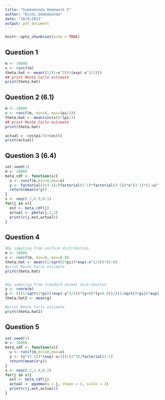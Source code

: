 ```yaml
---
title: "Gummakonda Homework 5"
author: "Rishi Gummakonda"
date: "10/8/2021"
output: pdf_document
---
```


```r
knitr::opts_chunk$set(echo = TRUE)
```

## Question 1

```r
m <- 10000
x <- runif(m)
theta.hat <- mean((1/(1+x^2))*(exp(-x^3/3))) 
## print Monte Carlo estimate 
print(theta.hat)
```

## Question 2 (6.1)


```r

m <- 10000
x <- runif(m, min=0, max=(pi/3)) 
theta.hat <- mean(sin(x))*(pi/3) 
## print Monte Carlo estimate 
print(theta.hat)

actual = -cos(pi/3)+cos(0) 
print(actual)
```


## Question 3 (6.4) 

```r
set.seed(1)
m <- 10000
beta_cdf <- function(x){
  u <- runif(m,min=0,max=x)
  y <- factorial(3+3-1)/(factorial(3-1)*factorial(3-1))*u^(3-1)*(1-u)^(3-1)
  return(mean(x*y))
}
x <- seq(0.1,0.9,0.1) 
for(j in x){
  est <- beta_cdf(j)
  actual <- pbeta(j,3,3)
  print(c(j,est,actual))
}
```

## Question 4

```r
#by sampling from uniform distribution
m <- 10000
x <- runif(m, min=0, max=0.8)
theta.hat <- mean((1/sqrt(2*pi))*exp(-x^2/2))*(0.8) 
#print Monte Carlo estimate
print(theta.hat)


#by sampling from standard normal distribution
y <- rnorm(m)
g <- (((1/sqrt(2*pi))*exp(-y^2/2))*(y>0)*(y<0.8))/((1/sqrt(2*pi))*exp(-y^2/2)) 
theta.hat2 <- mean(g)

#print Monte Carlo estimate
print(theta.hat2)

```


## Question 5
```r

set.seed(1)
m <- 10000
beta_cdf <- function(x){
  u <- runif(m,min=0,max=x)
  y <- (u^(3-1))*(exp(-u/2))/(2^3)/factorial(3-1)
  return(mean(x*y))
}
x <- seq(0.2,2.0,0.2)
for(j in x){
  est <- beta_cdf(j)
  actual <- pgamma(q = j, shape = 3, scale = 2)
  print(c(j,est,actual))
}

```


